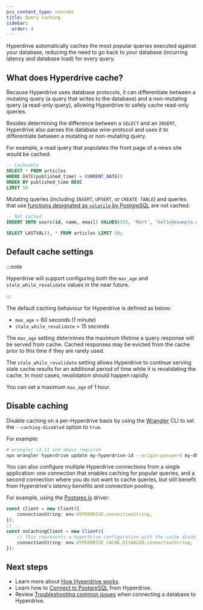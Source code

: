 ```yaml
---
pcx_content_type: concept
title: Query caching
sidebar:
  order: 4
---
```


Hyperdrive automatically caches the most popular queries executed against your database, reducing the need to go back to your database (incurring latency and database load) for every query.

## What does Hyperdrive cache?

Because Hyperdrive uses database protocols, it can differentiate between a mutating query (a query that writes to the database) and a non-mutating query (a read-only query), allowing Hyperdrive to safely cache read-only queries.

Besides determining the difference between a `SELECT` and an `INSERT`, Hyperdrive also parses the database wire-protocol and uses it to differentiate between a mutating or non-mutating query.

For example, a read query that populates the front page of a news site would be cached:

```sql
-- Cacheable
SELECT * FROM articles
WHERE DATE(published_time) = CURRENT_DATE()
ORDER BY published_time DESC
LIMIT 50
```

Mutating queries (including `INSERT`, `UPSERT`, or `CREATE TABLE`) and queries that use [functions designated as `volatile` by PostgreSQL](https://www.postgresql.org/docs/current/xfunc-volatility.html) are not cached:

```sql
-- Not cached
INSERT INTO users(id, name, email) VALUES(555, 'Matt', 'hello@example.com');

SELECT LASTVAL(), * FROM articles LIMIT 50;
```

## Default cache settings

:::note

Hyperdrive will support configuring both the `max_age` and `stale_while_revalidate` values in the near future.

:::

The default caching behaviour for Hyperdrive is defined as below:

- `max_age` = 60 seconds (1 minute)
- `stale_while_revalidate` = 15 seconds

The `max_age` setting determines the maximum lifetime a query response will be served from cache. Cached responses may be evicted from the cache prior to this time if they are rarely used.

The `stale_while_revalidate` setting allows Hyperdrive to continue serving stale cache results for an additional period of time while it is revalidating the cache. In most cases, revalidation should happen rapidly.

You can set a maximum `max_age` of 1 hour.

## Disable caching

Disable caching on a per-Hyperdrive basis by using the [Wrangler](/workers/wrangler/install-and-update/) CLI to set the `--caching-disabled` option to `true`.

For example:

```sh
# wrangler v3.11 and above required
npx wrangler hyperdrive update my-hyperdrive-id --origin-password my-db-password --caching-disabled true
```

You can also configure multiple Hyperdrive connections from a single application: one connection that enables caching for popular queries, and a second connection where you do not want to cache queries, but still benefit from Hyperdrive's latency benefits and connection pooling.

For example, using the [Postgres.js](/hyperdrive/configuration/connect-to-postgres/) driver:

```ts
const client = new Client({
	connectionString: env.HYPERDRIVE.connectionString,
});
// ...
const noCachingClient = new Client({
	// This represents a Hyperdrive configuration with the cache disabled
	connectionString: env.HYPERDRIVE_CACHE_DISABLED.connectionString,
});
```

## Next steps

- Learn more about [How Hyperdrive works](/hyperdrive/configuration/how-hyperdrive-works/).
- Learn how to [Connect to PostgreSQL](/hyperdrive/configuration/connect-to-postgres/) from Hyperdrive.
- Review [Troubleshooting common issues](/hyperdrive/observability/troubleshooting/) when connecting a database to Hyperdrive.

